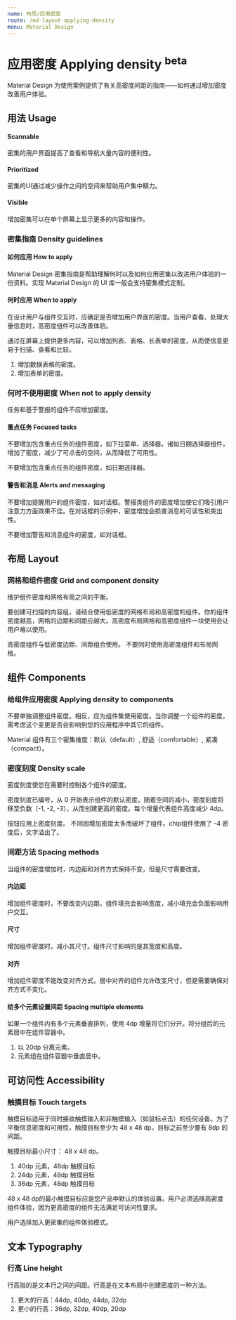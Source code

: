 ```yaml
---
name: 布局/应用密度
route: /md-layout-applying-density
menu: Material Design
---
```



# 应用密度 Applying density <sup>beta</sup>

Material Design 为使用案例提供了有关高密度间距的指南——如何通过增加密度改善用户体验。

## 用法 Usage


<Sep />
<Row gutter={48}>
  <Column xs={24} sm={12} md={8}>
    <ImageWithTitle img={scannable}>
      <h4>Scannable</h4>
      <p>密集的用户界面提高了查看和导航大量内容的便利性。</p>
    </ImageWithTitle>
  </Column>
  <Column xs={24} sm={12} md={8}>
    <ImageWithTitle img={prioritized}>
      <h4>Prioritized</h4>
      <p>密集的UI通过减少操作之间的空间来帮助用户集中精力。</p>
    </ImageWithTitle>
  </Column>
  <Column xs={24} sm={12} md={8}>
    <ImageWithTitle img={prioritized}>
      <h4>Visible</h4>
      <p>增加密集可以在单个屏幕上显示更多的内容和操作。</p>
    </ImageWithTitle>
  </Column>
</Row>

### 密集指南 Density guidelines

#### 如何应用 How to apply

Material Design 密集指南是帮助理解何时以及如何应用密集以改进用户体验的一份资料。实现 Material Design 的 UI 库一般会支持密集模式定制。

#### 何时应用 When to apply

在设计用户与组件交互时，应确定是否增加用户界面的密度。当用户查看、处理大量信息时，高密度组件可以改善体验。

通过在屏幕上提供更多内容，可以增加列表、表格、长表单的密度，从而使信息更易于扫描、查看和比较。


<ImageWithTitle img={apply}>
  <ol>
    <li>增加数据表格的密度。</li>
    <li>增加表单的密度。</li>
  </ol>
</ImageWithTitle>

### 何时不使用密度 When not to apply density

任务和基于警报的组件不应增加密度。

#### 重点任务 Focused tasks

不要增加包含重点任务的组件密度，如下拉菜单、选择器。诸如日期选择器组件，增加了密度，减少了可点击的空间，从而降低了可用性。


<ImageWithTitle status="no" img={focusedTasksDont}>
  不要增加包含重点任务的组件密度，如日期选择器。
</ImageWithTitle>

#### 警告和消息 Alerts and messaging

不要增加提醒用户的组件密度，如对话框。警报类组件的密度增加使它们吸引用户注意力方面效果不佳。在对话框的示例中，密度增加会损害消息的可读性和突出性。


<ImageWithTitle status="no" img={alertsDont}>
  不要增加警告和消息组件的密度，如对话框。
</ImageWithTitle>

## 布局 Layout

### 网格和组件密度 Grid and component density

维护组件密度和网格布局之间的平衡。

要创建可扫描的内容组，请结合使用低密度的网格布局和高密度的组件。你的组件密度越高，网格的边距和间距应越大。高密度布局网格和高密度组件一块使用会让用户难以使用。


<ImageWithTitle status="ok" img={gridDo}>
  高密度组件与低密度边距、间距组合使用。
</ImageWithTitle>
<ImageWithTitle status="no" img={gridDont}>
  不要同时使用高密度组件和布局网格。
</ImageWithTitle>

## 组件 Components

### 给组件应用密度 Applying density to components

不要单独调整组件密度。相反，应为组件集使用密度。当你调整一个组件的密度，需考虑这个变更是否会影响到您的应用程序中其它的组件。

Material 组件有三个密集维度：默认（default）, 舒适（comfortable）, 紧凑（compact）。

### 密度刻度 Density scale

密度刻度使您在需要时控制各个组件的密度。

密度刻度已编号，从 0 开始表示组件的默认密度。随着空间的减小，密度刻度将移至负数（-1, -2, -3），从而创建更高的密度。每个增量代表组件高度减少 4dp。


<ImageWithTitle img={buttonDensityScale}>按钮应用上密度刻度。</ImageWithTitle>
<ImageWithTitle img={chipDensityScaleDont} status="no">
  不同因增加密度太多而破坏了组件。chip组件使用了 -4 密度后，文字溢出了。
</ImageWithTitle>

### 间距方法 Spacing methods

当组件的密度增加时，内边距和对齐方式保持不变，但是尺寸需要改变。


<Row gutter={48}>
  <Column xs={24} sm={12} md={8}>
    <ImageWithTitle video={densityPadding}>
      <h4>内边距</h4>
      <p>
        增加组件密度时，不要改变内边距。组件填充会影响宽度，减小填充会负面影响用户交互。
      </p>
    </ImageWithTitle>
  </Column>
  <Column xs={24} sm={12} md={8}>
    <ImageWithTitle video={densityPadding}>
      <h4>尺寸</h4>
      <p>增加组件密度时，减小其尺寸。组件尺寸影响的是其宽度和高度。</p>
    </ImageWithTitle>
  </Column>
  <Column xs={24} sm={12} md={8}>
    <ImageWithTitle video={densityAlignment}>
      <h4>对齐</h4>
      <p>
        增加组件密度不能改变对齐方式。居中对齐的组件允许改变尺寸，但是需要确保对齐方式不变化。
      </p>
    </ImageWithTitle>
  </Column>
</Row>

#### 给多个元素设置间距 Spacing multiple elements

如果一个组件内有多个元素垂直排列，使用 4dp 增量将它们分开。将分组后的元素居中在组件容器中。


<ImageWithTitle img={alignmentGrouping}>
  <ol>
    <li>以 20dp 分离元素。</li>
    <li>元素组在组件容器中垂直居中。</li>
  </ol>
</ImageWithTitle>

## 可访问性 Accessibility

### 触摸目标 Touch targets

触摸目标适用于同时接收触摸输入和非触摸输入（如鼠标点击）的任何设备。为了平衡信息密度和可用性，触摸目标至少为 48 x 48 dp，目标之前至少要有 8dp 的间距。


<ImageWithTitle img={touchtargets}>
  <p>触摸目标最小尺寸： 48 x 48 dp。</p>

  <ol>
    <li>40dp 元素，48dp 触摸目标</li>
    <li>24dp 元素，48dp 触摸目标</li>
    <li>36dp 元素，48dp 触摸目标</li>
  </ol>
</ImageWithTitle>

48 x 48 dp的最小触摸目标应是您产品中默认的体验设置。用户必须选择高密度组件体验，因为更高密度的组件无法满足可访问性要求。


<ImageWithTitle img={optInDensityPattern}>
  用户选择加入更密集的组件体验模式。
</ImageWithTitle>

## 文本 Typography

### 行高 Line height

行高指的是文本行之间的间距。行高是在文本布局中创建密度的一种方法。


<ImageWithTitle img={lineheight}>
  <ol>
    <li>更大的行高：44dp, 40dp, 44dp, 32dp </li>
    <li>更小的行高：36dp, 32dp, 40dp, 20dp </li>
  </ol>
</ImageWithTitle>
